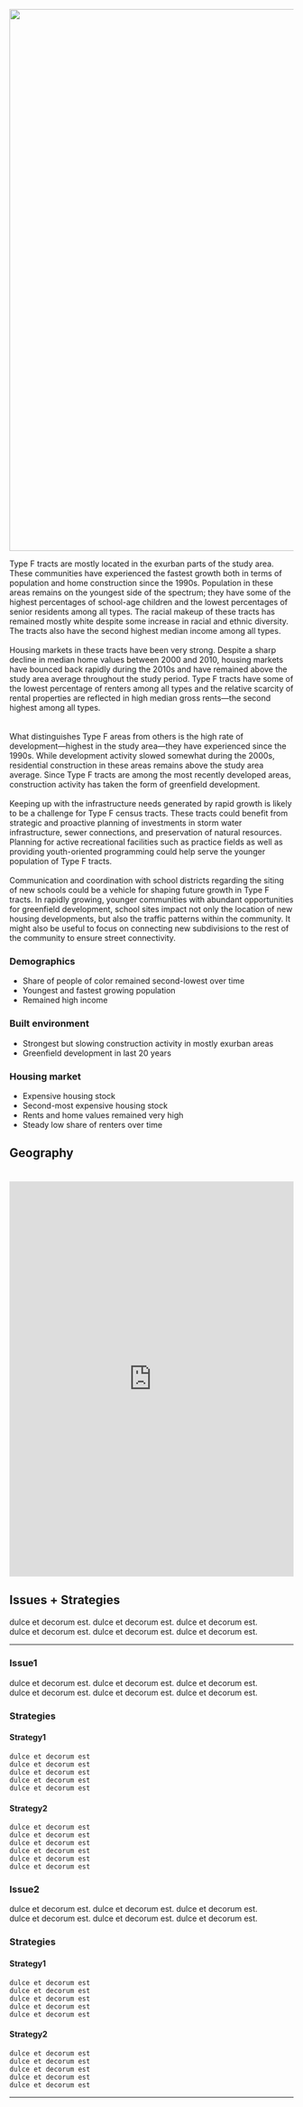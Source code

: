 <style type="text/css">
.main-container {
  max-width: 100%;
  margin-left: 0;
  margin-right: 0;
  padding: 0;
}
img{
width: 100vw;
}
</style>

<script src="js/text_folding.js"></script>

<img src="imgs/F_header.png" />

<div class = "typology-container">
<div class = "typology-text">
Type F tracts are mostly located in the exurban parts of the study area. These communities have experienced the fastest growth both in terms of population and home construction since the 1990s. Population in these areas remains on the youngest side of the spectrum; they have some of the highest percentages of school-age children and the lowest percentages of senior residents among all types. The racial makeup of these tracts has remained mostly white despite some increase in racial and ethnic diversity. The tracts also have the second highest median income among all types.
<br>
<br>
Housing markets in these tracts have been very strong. Despite a sharp decline in median home values between 2000 and 2010, housing markets have bounced back rapidly during the 2010s and have remained above the study area average throughout the study period. Type F tracts have some of the lowest percentage of renters among all types and the relative scarcity of rental properties are reflected in high median gross rents—the second highest among all types.  
<br>
<br>
What distinguishes Type F areas from others is the high rate of development—highest in the study area—they have experienced since the 1990s. While development activity slowed somewhat during the 2000s, residential construction in these areas remains above the study area average. Since Type F tracts are among the most recently developed areas, construction activity has taken the form of greenfield development.
<br>
<br>
Keeping up with the infrastructure needs generated by rapid growth is likely to be a challenge for Type F census tracts. These tracts could benefit from strategic and proactive planning of investments in storm water infrastructure, sewer connections, and preservation of natural resources. Planning for active recreational facilities such as practice fields as well as providing youth-oriented programming could help serve the younger population of Type F tracts.
<br>
<br>
Communication and coordination with school districts regarding the siting of new schools could be a vehicle for shaping future growth in Type F tracts. In rapidly growing, younger communities with abundant opportunities for greenfield development, school sites impact not only the location of new housing developments, but also the traffic patterns within the community. It might also be useful to focus on connecting new subdivisions to the rest of the community to ensure street connectivity.
</div>

<div class = "typology-stats-f">
<h3><b> Demographics </b></h3>
<ul>
<li>Share of people of color remained second-lowest over time</li>
<li>Youngest and fastest growing population</li>
<li>Remained high income</li>
</ul>
<h3><b> Built environment </b></h3>
<ul>
<li>Strongest but slowing construction activity in mostly exurban areas</li>
<li>Greenfield development in last 20 years</li>
</ul>
<h3><b> Housing market </b></h3>
<ul>
<li>Expensive housing stock</li>
<li>Second-most expensive housing stock</li>
<li>Rents and home values remained very high</li>
<li>Steady low share of renters over time</li>
</ul>
  </div>
</div>

<div class = "typology-viz-container">
<div class = "typology-viz">
<div class = "viz-header" style = "padding-bottom: 20px"><b><h2> Geography </h2></b></div>
<iframe src = "https://public.tableau.com/views/F_15726732768070/ClusterC?:embed=y&:display_count=yes&:showVizHome=no!:origin=viz_share_link" width = "100%" height = "700" frameBorder = "0" ></iframe>
</div>
</div>

<div class = "issues-strategies">
<b><h2> Issues + Strategies </h2></b>

dulce et decorum est. dulce et decorum est. dulce et decorum est. <br>
dulce et decorum est. dulce et decorum est. dulce et decorum est.

----------------

<b><h3> Issue1 </b></h3>
dulce et decorum est. dulce et decorum est. dulce et decorum est. <br>
dulce et decorum est. dulce et decorum est. dulce et decorum est.

<b><h3>Strategies</b></h3>
<h4>Strategy1</h4>

```fold
dulce et decorum est
dulce et decorum est
dulce et decorum est
dulce et decorum est
dulce et decorum est

```

<h4>Strategy2</h4>
```fold
dulce et decorum est
dulce et decorum est
dulce et decorum est
dulce et decorum est
dulce et decorum est
dulce et decorum est

```

<b><h3> Issue2 </b></h3>
dulce et decorum est. dulce et decorum est. dulce et decorum est. <br>
dulce et decorum est. dulce et decorum est. dulce et decorum est.

<b><h3>Strategies</b></h3>
<h4>Strategy1</h4>

```fold
dulce et decorum est
dulce et decorum est
dulce et decorum est
dulce et decorum est
dulce et decorum est
```

<h4>Strategy2</h4>
```fold
dulce et decorum est
dulce et decorum est
dulce et decorum est
dulce et decorum est
dulce et decorum est
```

-----------------

</div>
